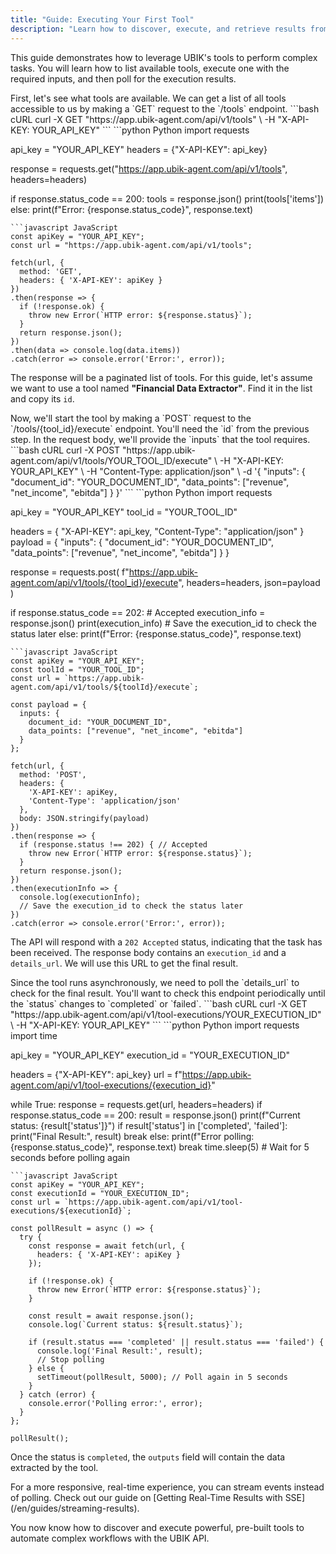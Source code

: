 ```yaml
---
title: "Guide: Executing Your First Tool"
description: "Learn how to discover, execute, and retrieve results from UBIK's powerful asynchronous tools."
---
```


This guide demonstrates how to leverage UBIK's tools to perform complex tasks. You will learn how to list available tools, execute one with the required inputs, and then poll for the execution results.

<Steps>

<Step title="Discover Available Tools">
  First, let's see what tools are available. We can get a list of all tools accessible to us by making a `GET` request to the `/tools` endpoint.

  <CodeGroup title="GET /tools">
  ```bash cURL
  curl -X GET "https://app.ubik-agent.com/api/v1/tools" \
       -H "X-API-KEY: YOUR_API_KEY"
  ```
  ```python Python
  import requests

  api_key = "YOUR_API_KEY"
  headers = {"X-API-KEY": api_key}

  response = requests.get("https://app.ubik-agent.com/api/v1/tools", headers=headers)

  if response.status_code == 200:
      tools = response.json()
      print(tools['items'])
  else:
      print(f"Error: {response.status_code}", response.text)
  ```
  ```javascript JavaScript
  const apiKey = "YOUR_API_KEY";
  const url = "https://app.ubik-agent.com/api/v1/tools";

  fetch(url, {
    method: 'GET',
    headers: { 'X-API-KEY': apiKey }
  })
  .then(response => {
    if (!response.ok) {
      throw new Error(`HTTP error: ${response.status}`);
    }
    return response.json();
  })
  .then(data => console.log(data.items))
  .catch(error => console.error('Error:', error));
  ```
  </CodeGroup>

  The response will be a paginated list of tools. For this guide, let's assume we want to use a tool named **"Financial Data Extractor"**. Find it in the list and copy its `id`.

</Step>

<Step title="Execute the Tool">
  Now, we'll start the tool by making a `POST` request to the `/tools/{tool_id}/execute` endpoint. You'll need the `id` from the previous step. In the request body, we'll provide the `inputs` that the tool requires.

  <CodeGroup title="POST /tools/{tool_id}/execute">
  ```bash cURL
  curl -X POST "https://app.ubik-agent.com/api/v1/tools/YOUR_TOOL_ID/execute" \
       -H "X-API-KEY: YOUR_API_KEY" \
       -H "Content-Type: application/json" \
       -d '{
            "inputs": {
              "document_id": "YOUR_DOCUMENT_ID",
              "data_points": ["revenue", "net_income", "ebitda"]
            }
          }'
  ```
  ```python Python
  import requests

  api_key = "YOUR_API_KEY"
  tool_id = "YOUR_TOOL_ID"
  
  headers = {
      "X-API-KEY": api_key,
      "Content-Type": "application/json"
  }
  payload = {
      "inputs": {
          "document_id": "YOUR_DOCUMENT_ID",
          "data_points": ["revenue", "net_income", "ebitda"]
      }
  }
  
  response = requests.post(
      f"https://app.ubik-agent.com/api/v1/tools/{tool_id}/execute",
      headers=headers,
      json=payload
  )

  if response.status_code == 202: # Accepted
      execution_info = response.json()
      print(execution_info)
      # Save the execution_id to check the status later
  else:
      print(f"Error: {response.status_code}", response.text)
  ```
  ```javascript JavaScript
  const apiKey = "YOUR_API_KEY";
  const toolId = "YOUR_TOOL_ID";
  const url = `https://app.ubik-agent.com/api/v1/tools/${toolId}/execute`;

  const payload = {
    inputs: {
      document_id: "YOUR_DOCUMENT_ID",
      data_points: ["revenue", "net_income", "ebitda"]
    }
  };

  fetch(url, {
    method: 'POST',
    headers: {
      'X-API-KEY': apiKey,
      'Content-Type': 'application/json'
    },
    body: JSON.stringify(payload)
  })
  .then(response => {
    if (response.status !== 202) { // Accepted
      throw new Error(`HTTP error: ${response.status}`);
    }
    return response.json();
  })
  .then(executionInfo => {
    console.log(executionInfo);
    // Save the execution_id to check the status later
  })
  .catch(error => console.error('Error:', error));
  ```
  </CodeGroup>

  The API will respond with a `202 Accepted` status, indicating that the task has been received. The response body contains an `execution_id` and a `details_url`. We will use this URL to get the final result.

</Step>

<Step title="Poll for Results">
  Since the tool runs asynchronously, we need to poll the `details_url` to check for the final result. You'll want to check this endpoint periodically until the `status` changes to `completed` or `failed`.

  <CodeGroup title="GET /tool-executions/{execution_id}">
  ```bash cURL
  curl -X GET "https://app.ubik-agent.com/api/v1/tool-executions/YOUR_EXECUTION_ID" \
       -H "X-API-KEY: YOUR_API_KEY"
  ```
  ```python Python
  import requests
  import time

  api_key = "YOUR_API_KEY"
  execution_id = "YOUR_EXECUTION_ID"
  
  headers = {"X-API-KEY": api_key}
  url = f"https://app.ubik-agent.com/api/v1/tool-executions/{execution_id}"

  while True:
      response = requests.get(url, headers=headers)
      if response.status_code == 200:
          result = response.json()
          print(f"Current status: {result['status']}")
          if result['status'] in ['completed', 'failed']:
              print("Final Result:", result)
              break
      else:
          print(f"Error polling: {response.status_code}", response.text)
          break
      time.sleep(5) # Wait for 5 seconds before polling again
  ```
  ```javascript JavaScript
  const apiKey = "YOUR_API_KEY";
  const executionId = "YOUR_EXECUTION_ID";
  const url = `https://app.ubik-agent.com/api/v1/tool-executions/${executionId}`;

  const pollResult = async () => {
    try {
      const response = await fetch(url, {
        headers: { 'X-API-KEY': apiKey }
      });

      if (!response.ok) {
        throw new Error(`HTTP error: ${response.status}`);
      }

      const result = await response.json();
      console.log(`Current status: ${result.status}`);

      if (result.status === 'completed' || result.status === 'failed') {
        console.log('Final Result:', result);
        // Stop polling
      } else {
        setTimeout(pollResult, 5000); // Poll again in 5 seconds
      }
    } catch (error) {
      console.error('Polling error:', error);
    }
  };

  pollResult();
  ```
  </CodeGroup>
  
  Once the status is `completed`, the `outputs` field will contain the data extracted by the tool.

  <Tip>
    For a more responsive, real-time experience, you can stream events instead of polling. Check out our guide on [Getting Real-Time Results with SSE](/en/guides/streaming-results).
  </Tip>

</Step>

</Steps>

You now know how to discover and execute powerful, pre-built tools to automate complex workflows with the UBIK API.
